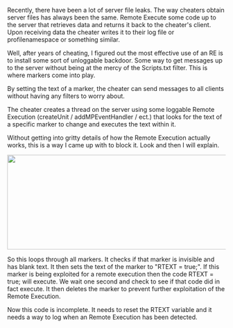 Recently, there have been a lot of server file leaks. The way cheaters obtain server files has always been the same. Remote Execute some code up to the server that retrieves data and returns it back to the cheater's client. Upon receiving data the cheater writes it to their log file or profilenamespace or something similar.

Well, after years of cheating, I figured out the most effective use of an RE is to install some sort of unloggable backdoor. Some way to get messages up to the server without being at the mercy of the Scripts.txt filter. This is where markers come into play.

By setting the text of a marker, the cheater can send messages to all clients without having any filters to worry about.

The cheater creates a thread on the server using some loggable Remote Execution (createUnit / addMPEventHandler / ect.) that looks for the text of a specific marker to change and executes the text within it.

Without getting into gritty details of how the Remote Execution actually works, this is a way I came up with to block it. Look and then I will explain.

<img class="aligncenter" src="https://i.gyazo.com/5c778df254574428b805f6c057671ba9.png" width="830" height="218" />

So this loops through all markers. It checks if that marker is invisible and has blank text. It then sets the text of the marker to "RTEXT = true;". If this marker is being exploited for a remote execution then the code RTEXT = true; will execute. We wait one second and check to see if that code did in fact execute. It then deletes the marker to prevent further exploitation of the Remote Execution.

Now this code is incomplete. It needs to reset the RTEXT variable and it needs a way to log when an Remote Execution has been detected.